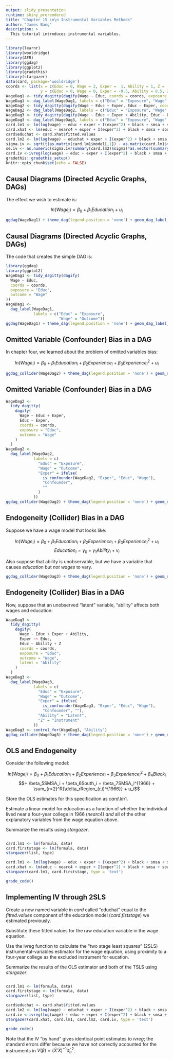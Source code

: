 ```yaml
---
output: slidy_presentation
runtime: shiny_prerendered
title: "Chapter 15 \n\n Instrumental Variables Methods"
author: "James Bang"
description: >
  This tutorial introduces instrumental variables. 
---
```


```r
library(learnr)
library(wooldridge)
library(AER)
library(ggdag)
library(ggplot2)
library(gradethis)
library(stargazer)
data(card, package='wooldridge')
coords <- list(x = c(Educ = 0, Wage = 2, Exper =  1, Ability = 1, Z = -1), 
               y = c(Educ = 0, Wage = 0, Exper = -0.5, Ability = 0.5, Z = 0))
WageDag1 <- tidy_dagitty(dagify(Wage ~ Educ, coords = coords, exposure = "Educ", outcome = "Wage"))
WageDag1 <- dag_label(WageDag1, labels = c("Educ" = "Exposure", "Wage" = "Outcome"))
WageDag2 <- tidy_dagitty(dagify(Wage ~ Educ + Exper, Educ ~ Exper, coords = coords, exposure = "Educ", outcome = "Wage"))
WageDag2 <- dag_label(WageDag2, labels = c("Educ" = "Exposure", "Wage" = "Outcome", "Exper" = ifelse(is_confounder(WageDag2, "Exper", "Educ", "Wage"), "Confounder", "")))
WageDag3 <- tidy_dagitty(dagify(Wage ~ Educ + Exper + Ability, Educ ~ Exper + Ability + Z, coords = coords, exposure = "Educ", outcome = "Wage", latent = "Ability"))
WageDag3 <- dag_label(WageDag3, labels = c("Educ" = "Exposure", "Wage" = "Outcome", "Exper" = ifelse(is_confounder(WageDag3, "Exper", "Educ", "Wage"), "Confounder", ""), "Ability" = "Latent", "Z" = "Instrument"))
card.lm1 <- lm(log(wage) ~ educ + exper + I(exper^2) + black + smsa + south + smsa66 + reg662 + reg663 + reg664 + reg665 + reg666 + reg667 + reg668 + reg669, data=card)
card.xhat <- lm(educ ~ nearc4 + exper + I(exper^2) + black + smsa + south + smsa66 + reg662 + reg663 + reg664 + reg665 + reg666 + reg667 + reg668 + reg669, data = card)
card$educhat <- card.xhat$fitted.values
card.lm2 <- lm(log(wage) ~ educhat + exper + I(exper^2) + black + smsa + south + smsa66 + reg662 + reg663 + reg664 + reg665 + reg666 + reg667 + reg668 + reg669, data=card) 
sigma.iv <- sqrt(t(as.matrix(card.lm1$model[,1]) - as.matrix(card.lm1$model[,2:card.lm1$rank])%*%card.lm2$coefficients[2:card.lm1$rank] - card.lm2$coefficients[1])%*%(as.matrix(card.lm1$model[,1]) - as.matrix(card.lm1$model[,2:card.lm1$rank])%*%card.lm2$coefficients[2:card.lm1$rank] - card.lm2$coefficients[1])/(card.lm2$df.residual))
se.iv <- as.numeric(sigma.iv/summary(card.lm2)$sigma)*as.vector(summary(card.lm2)$coefficients[,2])
card.iv <-ivreg(log(wage) ~ educ + exper + I(exper^2) + black + smsa + south + smsa66 + reg662 + reg663 + reg664 + reg665 + reg666 + reg667 + reg668 + reg669 | nearc4 + exper + I(exper^2) + black + smsa + south + smsa66 + reg662 + reg663 + reg664 + reg665 + reg666 + reg667 + reg668 + reg669, data = card)
gradethis::gradethis_setup()
knitr::opts_chunk$set(echo = FALSE)
```

## Causal Diagrams (Directed Acyclic Graphs, DAGs)

The effect we wish to estimate is: 

$$ln(Wage_i) = \beta_0 + \beta_1Education_i + u_i$$

```r
ggdag(WageDag1) + theme_dag(legend.position = 'none') + geom_dag_label_repel(aes(label = label))
```

## Causal Diagrams (Directed Acyclic Graphs, DAGs)

The code that creates the simple DAG is:

```r
library(ggdag)
library(ggplot2)
WageDag1 <- tidy_dagitty(dagify(
  Wage ~ Educ,
  coords = coords,
  exposure = "Educ",
  outcome = "Wage"
))
WageDag1 <-
  dag_label(WageDag1,
            labels = c("Educ" = "Exposure",
                       "Wage" = "Outcome"))
ggdag(WageDag1) + theme_dag(legend.position = 'none') + geom_dag_label_repel(aes(label = label))
```

## Omitted Variable (Confounder) Bias in a DAG

In chapter four, we learned about the problem of omitted variables bias: 

$$ln(Wage_i) = \beta_0 + \beta_1Education_i + \beta_2Experience_i + \beta_3Experience_i^2  + u_i$$

```r
ggdag_collider(WageDag2) + theme_dag(legend.position = 'none') + geom_dag_label_repel(aes(label = label)) 
```

## Omitted Variable (Confounder) Bias in a DAG

```r
WageDag2 <-
  tidy_dagitty(
    dagify(
      Wage ~ Educ + Exper,
      Educ ~ Exper,
      coords = coords,
      exposure = "Educ",
      outcome = "Wage"
    )
  )
WageDag2 <-
  dag_label(WageDag2,
            labels = c(
              "Educ" = "Exposure",
              "Wage" = "Outcome",
              "Exper" = ifelse(
                is_confounder(WageDag2, "Exper", "Educ", "Wage"),
                "Confounder",
                ""
              )
            ))
ggdag_collider(WageDag2) + theme_dag(legend.position = 'none') + geom_dag_label_repel(aes(label = label)) 
```

## Endogeneity (Collider) Bias in a DAG

Suppose we have a wage model that looks like: 

$$ln(Wage_i) = \beta_0 + \beta_1Education_i + \beta_2Experience_i + \beta_3Experience_i^2  + u_i$$
$$Education_i = \gamma_0 + \gamma_1Ability_i + v_i$$

Also suppose that ability is unobservable, but we have a variable that causes *education* but *not wages* to vary. 

```r
ggdag_collider(WageDag3) + theme_dag(legend.position = 'none') + geom_dag_label_repel(aes(label = label))
```

## Endogeneity (Collider) Bias in a DAG

Now, suppose that an unobserved "latent" variable, "ability" affects both wages and education:

```r
WageDag3 <-
  tidy_dagitty(
    dagify(
      Wage ~ Educ + Exper + Ability,
      Exper ~~ Educ,
      Educ ~ Ability + Z
      coords = coords,
      exposure = "Educ",
      outcome = "Wage",
      latent = "Ability"
    )
  )
WageDag3 <-
  dag_label(WageDag3,
            labels = c(
              "Educ" = "Exposure",
              "Wage" = "Outcome",
              "Exper" = ifelse(
                is_confounder(WageDag3, "Exper", "Educ", "Wage"),
                "Confounder", ""),
              "Ability" = "Latent", 
              "Z" = "Instrument"
            ))
WageDag3 <- control_for(WageDag3, "Ability")
ggdag_collider(WageDag3) + theme_dag(legend.position = 'none') + geom_dag_label_repel(aes(label = label))
```

## OLS and Endogeneity

Consider the following model: 

$$ln(Wage_i) = \beta_0 + \beta_1Education_i + \beta_2Experience_i + \beta_3Experience_i^2 + \beta_4Black_i$$ 
$$+ \beta_5SMSA_i + \beta_6South_i + \beta_7SMSA_i^{1966} + \sum_{r=2}^R{\delta_rRegion_{r,i}^{1966}} + u_i$$

Store the OLS estimates for this specification as $card.lm1$. 

Estimate a linear model for education as a function of whether the individual lived near a four-year college in 1966 ($nearc4$) *and* all of the other explanatory variables from the wage equation above. 

Summarize the results using $stargazer$. 

```r

```

```r
card.lm1 <- lm(formula, data)
card.firststage <- lm(formula, data)
stargazer(list, type)
```

```r
card.lm1 <- lm(log(wage) ~ educ + exper + I(exper^2) + black + smsa + south + smsa66 + reg662 + reg663 + reg664 + reg665 + reg666 + reg667 + reg668 + reg669, data=card)
card.xhat <- lm(educ ~ nearc4 + exper + I(exper^2) + black + smsa + south + smsa66 + reg662 + reg663 + reg664 + reg665 + reg666 + reg667 + reg668 + reg669, data = card)
stargazer(card.lm1, card.firststage, type = 'text')
```

```r
grade_code()
```

## Implementing IV through 2SLS

Create a new named variable in $card$ called "educhat" equal to the $fitted.values$ component of the education model ($card.fiststage$) we estimated previously. 

Substitute these fitted values for the raw education variable in the wage equation. 

Use the ivreg function to calculate the "two stage least squares" (2SLS) instrumental-variables estimator for the wage equation, using proximity to a four-year college as the excluded instrument for eucation. 

Summarize the results of the OLS estimator and both of the TSLS  using $stargazer$. 

```r

```

```r
card.lm1 <- lm(formula, data)
card.firststage <- lm(formula, data)
stargazer(list, type)
```

```r
card$educhat <- card.xhat$fitted.values
card.lm2 <- lm(log(wage) ~ educhat + exper + I(exper^2) + black + smsa + south + smsa66 + reg662 + reg663 + reg664 + reg665 + reg666 + reg667 + reg668 + reg669, data=card) 
card.iv <-ivreg(log(wage) ~ educ + exper + I(exper^2) + black + smsa + south + smsa66 + reg662 + reg663 + reg664 + reg665 + reg666 + reg667 + reg668 + reg669 | nearc4 + exper + I(exper^2) + black + smsa + south + smsa66 + reg662 + reg663 + reg664 + reg665 + reg666 + reg667 + reg668 + reg669, data = card)
stargazer(card.xhat, card.lm1, card.lm2, card.iv, type = 'text')
```

```r
grade_code()
```

Note that the IV "by hand" gives identical point estimates to $ivreg$; the standard errors differ because we have not correctly accounted for the instruments in $V(\beta) = (\hat{X}'\hat{X})^{-1}\hat\sigma_u^2$.
